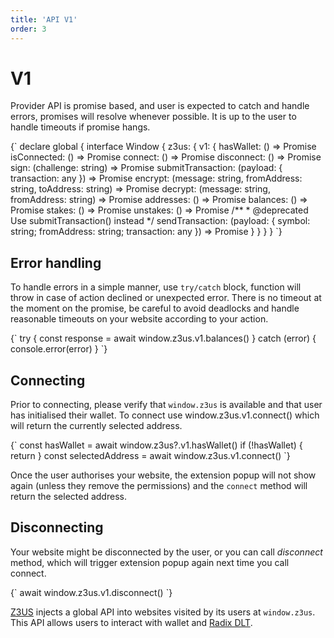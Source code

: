 ```yaml
---
title: 'API V1'
order: 3
---
```


# V1

Provider API is promise based, and user is expected to catch and handle errors,
promises will resolve whenever possible. It is up to the user to handle timeouts if promise hangs.

<SyntaxHighlighter language="typescript">
	{`
declare global {
	interface Window {
		z3us: {
			v1: {
				hasWallet: () => Promise<boolean>
				isConnected: () => Promise<boolean>
				connect: () => Promise<string>
				disconnect: () => Promise<void>
				sign: (challenge: string) => Promise<string>
				submitTransaction: (payload: { transaction: any }) => Promise<any>
				encrypt: (message: string, fromAddress: string, toAddress: string) => Promise<string>
				decrypt: (message: string, fromAddress: string) => Promise<string>
				addresses: () => Promise<string[]>
				balances: () => Promise<unknown>
				stakes: () => Promise<unknown>
				unstakes: () => Promise<unknown>
				/**
				* @deprecated Use submitTransaction() instead
				*/
				sendTransaction: (payload: { symbol: string; fromAddress: string; transaction: any }) => Promise<any>
			}
		}
	}
}
  `}
</SyntaxHighlighter>

## Error handling

To handle errors in a simple manner, use `try/catch` block, function will throw in case of action declined or unexpected error. There is no timeout at the moment on the promise, be careful to avoid deadlocks and handle reasonable timeouts on your website according to your action.

<SyntaxHighlighter language="typescript">
	{`
try {
	const response = await window.z3us.v1.balances()
} catch (error) {
	console.error(error)
}
  `}
</SyntaxHighlighter>

## Connecting

Prior to connecting, please verify that `window.z3us` is available and that user has initialised their wallet. To connect use window.z3us.v1.connect() which will return the currently selected address.

<SyntaxHighlighter language="typescript">
	{`
const hasWallet = await window.z3us?.v1.hasWallet()
if (!hasWallet) {
	return
}
const selectedAddress = await window.z3us.v1.connect()
  `}
</SyntaxHighlighter>

Once the user authorises your website, the extension popup will not show again (unless they remove the permissions) and the `connect` method will return the selected address.

## Disconnecting

Your website might be disconnected by the user, or you can call _disconnect_ method, which will trigger extension popup again next time you call connect.

<SyntaxHighlighter language="typescript">
	{`
await window.z3us.v1.disconnect()
  `}
</SyntaxHighlighter>

[Z3US](https://z3us.com) injects a global API into websites visited by its users at `window.z3us`. This API allows users to interact with wallet and [Radix DLT](https://www.radixdlt.com/).
